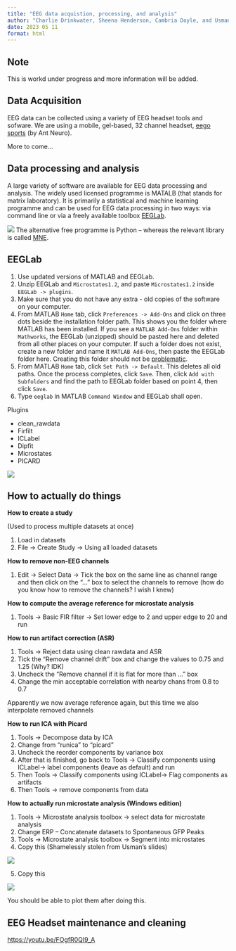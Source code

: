 ```yaml
---
title: "EEG data acquistion, processing, and analysis"
author: "Charlie Drinkwater, Sheena Henderson, Cambria Doyle, and Usman Afzali"
date: 2023 05 11
format: html
---
```


::: callout-note
## Note
This is workd under progress and more information will be added.
:::

## Data Acquisition

EEG data can be collected using a variety of EEG headset tools and sofware. We are using a mobile, gel-based, 32 channel headset, [eego sports](https://www.ant-neuro.com/products/eego_sports) (by Ant Neuro).

More to come...

## Data processing and analysis

A large variety of software are available for EEG data processing and analysis. The widely used licensed programme is MATALB (that stands for matrix laboratory). It is primarily a statistical and machine learning programme and can be used for EEG data processing in two ways: via command line or via a freely available toolbox [EEGLab](https://eeglab.org). 

![](/figs/matlab.png)
The alternative free programme is Python -- whereas the relevant library is called [MNE](https://mne.tools/stable/index.html).



## EEGLab

1.    Use updated versions of MATLAB and EEGLab.
2.    Unzip EEGLab and `Microstates1.2`, and paste `Microstates1.2` inside `EEGLab -> plugins`.
3.    Make sure that you do not have any extra - old copies of the software on your computer.
4.    From MATLAB `Home` tab, click `Preferences -> Add-Ons` and click on three dots beside the installation folder path. This shows you the folder where MATLAB has been installed. If you see a `MATLAB Add-Ons` folder within `Mathworks`, the EEGLab (unzipped) should be pasted here and deleted from all other places on your computer. If such a folder does not exist, create a new folder and name it `MATLAB Add-Ons`, then paste the EEGLab folder here. Creating this folder should not be [problematic](https://usman-afzali.github.io/PSYC480/labs/matlab.html).
5.    From MATLAB `Home` tab, click `Set Path -> Default`. This deletes all old paths. Once the process completes, click `Save`. Then, click `Add with Subfolders` and find the path to EEGLab folder based on point 4, then click `Save`.
6.    Type `eeglab` in MATLAB `Command Window` and EEGLab shall open.



Plugins

*  clean_rawdata
*   Firfilt
*   ICLabel
*   Dipfit
*   Microstates
*   PICARD

![](/figs/eeglab.png)

## How to actually do things

**How to create a study**

(Used to process multiple datasets at once)

1.    Load in datasets
2.    File -> Create Study -> Using all loaded datasets

**How to remove non-EEG channels**

1.    Edit -> Select Data -> Tick the box on the same line as channel range and then click on the “…” box to select the channels to remove (how do you know how to remove the channels? I wish I knew)

**How to compute the average reference for microstate analysis**

1.    Tools -> Basic FIR filter -> Set lower edge to 2 and upper edge to 20 and run

**How to run artifact correction (ASR)**

1.    Tools -> Reject data using clean rawdata and ASR
2.    Tick the “Remove channel drift” box and change the values to 0.75 and 1.25 (Why? IDK)
3.    Uncheck the “Remove channel if it is flat for more than …” box
4.    Change the min acceptable correlation with nearby chans from 0.8 to 0.7

Apparently we now average reference again, but this time we also interpolate removed channels

**How to run ICA with Picard**

1.    Tools -> Decompose data by ICA
2.    Change from “runica” to “picard”
3.    Uncheck the reorder components by variance box
4.    After that is finished, go back to Tools -> Classify components using ICLabel-> label components (leave as default) and run
5.    Then Tools -> Classify components using ICLabel-> Flag components as artifacts
6.    Then Tools -> remove components from data

**How to actually run microstate analysis (Windows edition)**

1.    Tools -> Microstate analysis toolbox -> select data for microstate analysis
2.    Change ERP – Concatenate datasets to Spontaneous GFP Peaks
3.    Tools -> Microstate analysis toolbox -> Segment into microstates
4.    Copy this (Shamelessly stolen from Usman’s slides)

![](/figs/ms-windows.png)

5.    Copy this

![](/figs/ms-win-2.png)

You should be able to plot them after doing this.

## EEG Headset maintenance and cleaning

<https://youtu.be/FOgfR0QI9_A>

